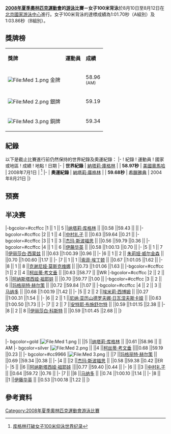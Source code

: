 {{noteTA|G1=Aquatics}}
{{2008年夏季奧林匹克運動會游泳比賽}}

'''[[2008年夏季奧林匹克運動會|2008年夏季奧林匹克運動會]]的[[2008年夏季奧林匹克運動會游泳比賽|游泳]]比賽－女子100米背泳'''於8月10日至8月12日在[[北京國家游泳中心|北京國家游泳中心]]進行。女子100米背泳的達標成績為1:01.70秒（A組別）及1:03.86秒（B組別）。

== 獎牌榜 ==
{| class="wikitable"
|- bgcolor="#efefef"
| '''獎牌'''
| '''運動員'''
| '''成績'''
|-
| bgcolor="gold" | [[File:Med_1.png|File:Med 1.png]] 金牌
|{{flagIOCathlete|[[納塔莉·考芙林|纳塔莉·-{zh-hans:考芙林;zh-hk:哥蓮;zh-tw:考格琳;}-]]|USA|2008年夏季}}||58.96 <br /><small>(AM)</small>
|-
| bgcolor="silver" | [[File:Med_2.png|File:Med 2.png]] 銀牌
|{{flagIOCathlete|[[科斯蒂·考文垂|科斯蒂·-{zh-hans:考文垂;zh-hk:歌雲妮;zh-tw:柯芬特里;}-]]|ZIM|2008年夏季}}||59.19
|-
| bgcolor="cc9966" | [[File:Med_3.png|File:Med 3.png]] 銅牌
|{{flagIOCathlete|[[玛格丽特·赫尔策|玛格丽特·-{zh-hans:赫尔策;zh-hk:荷爾莎;zh-tw:侯瑟;}-]]|USA|2008年夏季}}||59.34
|}

== 紀錄 ==
以下是截止比賽進行前仍然保持的世界紀錄及奧運紀錄：
{{start box}}
|-
! 紀錄 
! 運動員
! 國家或地區
! 成績
! 地點
! 日期
|-
| '''世界紀錄'''
| [[納塔莉·庫格林|納塔莉·庫格林]]
| {{USA}}
| '''58.97秒'''
| [[美國|美國]][[奧馬哈_(內布拉斯加州)|奧馬哈]]
| 2008年7月1日
| <ref>[http://news.xinhuanet.com/sports/2008-07/02/content_8474922.htm 库格林打破女子100米仰泳世界纪录]</ref>
|-
| '''奧運紀錄'''
| [[納塔莉·庫格林|納塔莉·庫格林]]
| {{USA}}
| '''59.68秒'''
| [[希臘|希臘]][[雅典|雅典]]
| 2004年8月21日
|}


== 预赛 ==

== 半决赛 ==
{{RaceA|游泳}}
|-bgcolor=#ccffcc
|1	|| 1 || 5	||[[纳塔莉·库格林|纳塔莉·库格林]]	||{{flagIOC|USA|2008年夏季}}	||0.58	||59.43 || ||
|-bgcolor=#ccffcc
|2	|| 1 || 4	||[[中村礼子|中村礼子]]	||{{flagIOC|JPN|2008年夏季}}	||0.63	||59.64 ||0.21	||
|-bgcolor=#ccffcc
|3	|| 1 || 3	||[[杰玛·斯波福思|杰玛·斯波福思]]	||{{flagIOC|GBR|2008年夏季}}	||0.56	||59.79 ||0.36	||
|-bgcolor=#ccffcc
|4	|| 1 || 6	||[[伊藤华英|伊藤华英]]	||{{flagIOC|JPN|2008年夏季}}	||0.58	||1:00.13 ||0.70 ||	
|-
|5	|| 1 || 7	||[[伊丽莎白·西蒙兹|伊丽莎白·西蒙兹]]	||{{flagIOC|GBR|2008年夏季}}	||0.63	||1:00.39 ||0.96 ||
|-
|6	|| 1 || 2	|| [[朱莉娅·威尔金森|朱莉娅·威尔金森]] ||{{flagIOC|CAN|2008年夏季}}	||0.70	||1:00.60 ||1.17 ||	
|-
|7	|| 1 || 1	||[[索菲·埃丁顿|索菲·埃丁顿]]	||{{flagIOC|AUS|2008年夏季}}	||0.67	||1:01.05 ||1.62	||
|-
|8	|| 1 || 8	||[[克谢尼娅·莫斯克维娜|克谢尼娅·莫斯克维娜]]	||{{flagIOC|RUS|2008年夏季}}	||0.73	||1:01.06 ||1.63 ||
|-bgcolor=#ccffcc
|1	|| 2 || 4	||[[柯丝蒂·考文垂|柯丝蒂·考文垂]]	||{{flagIOC|ZIM|2008年夏季}}	||0.63	||58.77  || ||WR
|-bgcolor=#ccffcc
|2	|| 2 || 5	||[[阿纳斯塔西娅·祖耶娃|阿纳斯塔西娅·祖耶娃]]	||{{flagIOC|RUS|2008年夏季}}	||0.70	||59.77 ||1.00	||
|-bgcolor=#ccffcc
|3	|| 2 || 6	||[[玛格丽特·赫尔策|玛格丽特·赫尔策]]	||{{flagIOC|USA|2008年夏季}}	||0.72	||59.84 ||1.07	||
|-bgcolor=#ccffcc
|4	|| 2 || 3	||[[马纳多|马纳多]]	||{{flagIOC|FRA|2008年夏季}}	||0.68	||1:00.19 ||1.42	||
|-
|5	|| 2 || 2	||[[埃米莉·西博姆|埃米莉·西博姆]]	||{{flagIOC|AUS|2008年夏季}}	||0.27	||1:00.31 ||1.54 ||	
|-
|6	|| 2 || 1	||[[尼纳·亚历山德罗夫娜·日瓦涅夫斯卡娅|尼纳·亚历山德罗夫娜·日瓦涅夫斯卡娅]]	||{{flagIOC|ESP|2008年夏季}}	||0.63	||1:00.50 ||1.73	||
|-
|7	|| 2 || 7	||[[安特耶·布施舒尔特|安特耶·布施舒尔特]]	||{{flagIOC|GER|2008年夏季}}	||0.59	||1:01.15 ||2.38	||
|-
|8	|| 2 || 8	||[[伊丽莎白·科斯特|伊丽莎白·科斯特]]	||{{flagIOC|NZL|2008年夏季}}	||0.59	||1:01.45 ||2.68 ||
|}

== 决赛 ==

{{RaceA|游泳}}
|- bgcolor=gold
|[[File:Med_1.png|File:Med 1.png]]	|| ||5	||[[纳塔莉·库格林|纳塔莉·库格林]]	||{{flagIOC|USA|2008年夏季}}	||0.61	||58.96 || ||	AM
|- bgcolor=silver
|[[File:Med_2.png|File:Med 2.png]]	|| ||4	||[[柯丝蒂·考文垂|柯丝蒂·考文垂]]	||{{flagIOC|ZIM|2008年夏季}}||0.68 ||59.19 ||0.23	||
|- bgcolor=#cc9966
|[[File:Med_3.png|File:Med 3.png]]	|| ||7	||[[玛格丽特·赫尔策|玛格丽特·赫尔策]]	||{{flagIOC|USA|2008年夏季}}	||0.69	||59.34 ||0.38	||
|-
|4	|| ||2	||[[杰玛·斯波福思|杰玛·斯波福思]]	||{{flagIOC|GBR|2008年夏季}}	||0.58	||59.38 ||0.42	||ER
|-
|5	|| ||6	||[[阿纳斯塔西娅·祖耶娃|阿纳斯塔西娅·祖耶娃]]	||{{flagIOC|RUS|2008年夏季}}||0.77	||59.40 ||0.44	||
|-
|6	|| ||3	||[[中村礼子|中村礼子]]	||{{flagIOC|JPN|2008年夏季}}	||0.64	||59.72 ||0.76	||
|-
|7	|| ||8	||[[马纳多|马纳多]]	||{{flagIOC|FRA|2008年夏季}}	||0.74	||1:00.10 ||1.14 ||	
|-
|8	|| ||1	||[[伊藤华英|伊藤华英]]	||{{flagIOC|JPN|2008年夏季}}	||0.53	||1:00.18 ||1.22 ||
|}

{{RaceM}}

== 參考資料 ==
<div class="references-small">
<references />
</div>

[[Category:2008年夏季奧林匹克運動會游泳比賽|Category:2008年夏季奧林匹克運動會游泳比賽]]